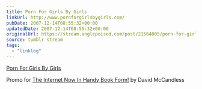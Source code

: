 ```yaml
---
title: Porn For Girls By Girls
linkUrl: http://www.pornforgirlsbygirls.com/
pubDate: 2007-12-14T08:55:32+00:00
updatedDate: 2007-12-14T08:55:32+00:00
originalUrl: https://stream.anglepoised.com/post/21564005/porn-for-girls-by-girls
source: tumblr stream
tags:
  - "linklog"
---
```


[Porn For Girls By Girls][1]

Promo for <a href="http://www.theinternetnowinhandybookform.com/">The Internet Now In Handy Book Form!</a> by David McCandless

[1]: http://www.pornforgirlsbygirls.com/
